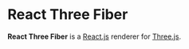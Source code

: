 # React Three Fiber

**React Three Fiber** is a [React.js](https://reactjs.org/) renderer for [Three.js](https://threejs.org/).
